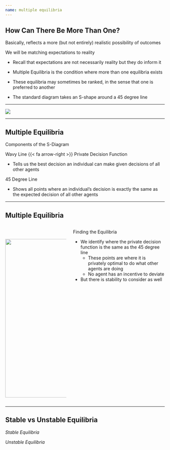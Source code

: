```yaml
---
name: multiple equilibria
---
```


## How Can There Be More Than One?

Basically, reflects a more (but not entirely) realistic possibility of outcomes

We will be matching [expectations]{.hi} to [reality]{.hi}

::: {.incremental}
- Recall that [expectations]{.hi} are not necessarily reality but they do inform it 

- [Multiple Equilibria]{.hp} is the condition where [more than one equilibria exists]{.hi}

- These equilibria may sometimes be [ranked]{.hi}, in the sense that one is preferred to another

- The standard diagram takes an S-shape around a 45 degree line
:::

---

![](images/multiple-eq-ex.png){fig-align="center"}

---

## Multiple Equilibria 

Components of the [S-Diagram]{.hi}

::: {.vertical-center}

[Wavy Line]{.hi} {{< fa arrow-right >}} [Private Decision Function]{.hi}

::: {.fragment}
- Tells us the best decision an individual can make [given decisions of all other agents]{.hi}
:::

[45 Degree Line]{.hi}

::: {.fragment}
- Shows all points where an [individual's decision is exactly the same as the expected decision]{.hi} of all other agents
:::

:::

---

## Multiple Equilibria

:::: {.columns}

::: {.column width="40%"}

<br>

![](images/multiple-eq-ex.png){fig-align="left" height="500"}

:::

::: {.column width="60%"}
[Finding the Equilibria]{.hi .align-center}

::: {.incremental}
- We identify where the [private decision function]{.hi} is the same as the [45 degree line]{.hi}
    - These points are where it is privately optimal to do what other agents are doing
    - No agent has an incentive to deviate
- But there is [stability]{.hp} to consider as well
:::

:::

::::

---

## Stable vs Unstable Equilibria

[_Stable Equilibria_]{.hp}



[_Unstable Equilibria_]{.hp}
